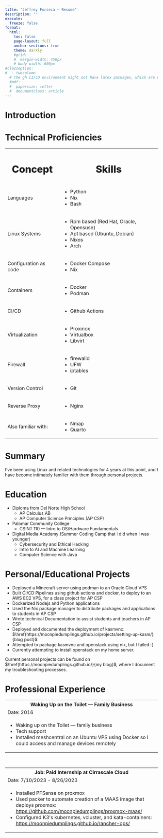 ```yaml
---
title: "Jeffrey Fonseca — Resume"
description: ""
execute:
  freeze: false
format:
  html:
    toc: false
    page-layout: full
    anchor-sections: true
    theme: darkly
    #grid:
    #  margin-width: 450px
    # body-width: 600px
#classoption:
#  - twocolumn
  # the gh CI/CD environment might not have latex packages, which are needed for rendering pdf. Keeping this commented to avoid problems. 
  #pdf:
  #  papersize: letter
  #  documentclass: article
---
```


# Introduction


# Technical Proficiencies

```{=html}
<table>
  <tr>
    <th><h1 style="font-weight: 800;">Concept</h1></th>
    <th><h1 style="font-weight: 800;">Skills</h1></th>
  </tr>
  <tr>
    <td>Languages</td>
    <td>
      <ul>
        <li>Python</li>
        <li>Nix</li>
        <li>Bash</li>
      </ul>
    </td>
  </tr>
  <tr>
    <td>Linux Systems</td>
    <td>
      <ul>
        <li>Rpm based (Red Hat, Oracle, Opensuse)</li>
        <li>Apt based (Ubuntu, Debian)</li>
        <li>Nixos</li>
        <li>Arch</li>
      </ul>
    </td>
  </tr>
  <tr>
    <td>Configuration as code</td>
    <td>
      <ul>
        <li>Docker Compose</li>
        <li>Nix</li>
      </ul>
    </td>
  </tr>
  <tr>
    <td>Containers</td>
    <td>
      <ul>
        <li>Docker</li>
        <li>Podman</li>
      </ul>
    </td>
  </tr>
  <tr>
    <td>CI/CD</td>
    <td>
      <ul>
        <li>Github Actions</li>
      </ul>
    </td>
  </tr>
  <tr>
    <td>Virtualization</td>
    <td>
      <ul>
        <li>Proxmox</li>
        <li>Virtualbox</li>
        <li>Libvirt</li>
      </ul>
    </td>
  </tr>
  <tr>
    <td>Firewall</td>
    <td>
      <ul>
        <li>firewalld</li>
        <li>UFW</li>
        <li>iptables</li>
      </ul>
    </td>
  </tr>
  <tr>
    <td>Version Control</td>
    <td>
      <ul>
        <li>Git</li>
      </ul>
    </td>
  </tr>
  <tr>
    <td>Reverse Proxy</td>
    <td>
      <ul>
        <li>Nginx</li>
      </ul>
    </td>
  </tr>
  <tr>
    <td>Also familiar with:</td>
    <td>
      <ul>
        <li>Nmap</li>
        <li>Quarto</li>
      </ul>
    </td>
  </tr>
</table>
```


# Summary

I've been using Linux and related technologies for 4 years at this point, and I have become intimately familier with them through personal projects. 

# Education

* Diploma from Del Norte High School
    + AP Calculus AB
    + AP Computer Science Principles (AP CSP)
* Palomar Community College
  + CSINT 110 — Intro to OS/Hardware Fundamentals
* Digital Media Academy (Summer Coding Camp that I did when I was younger)
  + Cybersecurity and Ethical Hacking
  + Intro to AI and Machine Learning
  + Computer Science with Java


# Personal/Educational Projects

* Deployed a Minecraft server using podman to an Oracle Cloud VPS
* Built CI/CD Pipelines using github actions and docker, to deploy to an AWS EC2 VPS, for a class project for AP CSP
* Dockerized Nodejs and Python applications
* Used the Nix package manager to distribute packages and applications to students in AP CSP
* Wrote technical Documentation to assist students and teachers in AP CSP
* Deployed and documented the deployment of kasmvnc: $\href{https://moonpiedumplings.github.io/projects/setting-up-kasm/}{blog post}$
* Attempted to package kasmvnc and openstack using nix, but I failed :(
* Currently attempting to install openstack on my home server. 

Current personal projects can be found on $\href{https://moonpiedumplings.github.io/}{my blog}$, where I document my troubleshooting processes.

# Professional Experience

```{=html}
<table>
  <tr>
    <th><b>Waking Up on the Toilet — Family Business</b></th>
  </tr>
  <tr>
    <td>Date: 2016</td>
  </tr>
  <tr>
    <td>
      <ul>
        <li>Waking up on the Toilet — family business</li>
        <li>Tech support</li>
        <li>Installed meshcentral on an Ubuntu VPS using Docker so I could access and manage devices remotely</li>
      </ul>
    </td>
  </tr>
</table>
<br>

<table>
  <tr>
    <th><b>Job: Paid Internship at Cirrascale Cloud</b></th>
  </tr>
  <tr>
    <td>Date: 7/10/2023 - 8/26/2023</td>
  </tr>
  <tr>
    <td>
      <ul>
        <li>Installed PFSense on proxmox</li>
        <li>Used packer to automate creation of a MAAS image that deploys proxmox: <a href="https://github.com/moonpiedumplings/proxmox-maas/">https://github.com/moonpiedumplings/proxmox-maas/</a></li>
        <li>Configured K3's kubernetes, vcluster, and kata-containers: <a href="https://moonpiedumplings.github.io/rancher-ops/">https://moonpiedumplings.github.io/rancher-ops/</a></li>
      </ul>
    </td>
  </tr>
</table>
```


